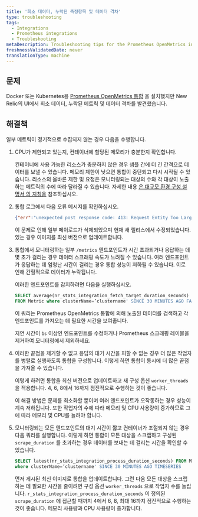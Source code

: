 ```yaml
---
title: '희소 데이터, 누락된 측정항목 및 데이터 격차'
type: troubleshooting
tags:
  - Integrations
  - Prometheus integrations
  - Troubleshooting
metaDescription: Troubleshooting tips for the Prometheus OpenMetrics integration for Docker or Kubernetes if no data appears in New Relic's UI.
freshnessValidatedDate: never
translationType: machine
---
```


## 문제

Docker 또는 Kubernetes용 [Prometheus OpenMetrics 통합](/docs/integrations/prometheus-integrations/install-configure-openmetrics/install-update-or-uninstall-your-prometheus-openmetrics-integration) 을 설치했지만 New Relic의 UI에서 희소 데이터, 누락된 메트릭 및 데이터 격차를 발견했습니다.

## 해결책

일부 메트릭이 정기적으로 수집되지 않는 경우 다음을 수행합니다.

1. CPU가 제한되고 있는지, 컨테이너에 할당된 메모리가 충분한지 확인합니다.

   컨테이너에 사용 가능한 리소스가 충분하지 않은 경우 샘플 간에 더 긴 간격으로 데이터를 보낼 수 있습니다. 메모리 제한이 낮으면 통합이 중단되고 다시 시작될 수 있습니다. 리소스의 올바른 제한 및 요청은 모니터링되는 대상의 수와 각 대상이 노출하는 메트릭의 수에 따라 달라질 수 있습니다. 자세한 내용 [은 대규모 환경 구성 설명서 의 지침을](/docs/integrations/prometheus-integrations/install-configure-openmetrics/configure-prometheus-openmetrics-integrations) 참조하십시오.

2. 통합 로그에서 다음 오류 메시지를 확인하십시오.

   ```json
   {"err":"unexpected post response code: 413: Request Entity Too Large"}
   ```

   이 문제로 인해 일부 페이로드가 삭제되었으며 현재 새 릴리스에서 수정되었습니다. 있는 경우 이미지를 최신 버전으로 업데이트합니다.

3. 통합에서 모니터링하는 일부 `/metrics` 엔드포인트가 시간 초과되거나 응답하는 데 몇 초가 걸리는 경우 데이터 스크래핑 속도가 느려질 수 있습니다. 여러 엔드포인트가 응답하는 데 엄청난 시간이 걸리는 경우 통합 성능이 저하될 수 있습니다. 이로 인해 간헐적으로 데이터가 누락됩니다.

   이러한 엔드포인트를 감지하려면 다음을 실행하십시오.

   ```sql
   SELECT average(nr_stats_integration_fetch_target_duration_seconds) 
   FROM Metric where clusterName=’clustername' SINCE 30 MINUTES AGO FACET target LIMIT 30
   ```

   이 쿼리는 Prometheus OpenMetrics 통합에 의해 노출된 데이터를 검색하고 각 엔드포인트를 가져오는 데 필요한 시간을 보여줍니다.

   지연 시간이 `1s` 이상인 엔드포인트를 수정하거나 Prometheus 스크래핑 레이블을 제거하여 모니터링에서 제외하세요.

4. 이러한 끝점을 제거할 수 없고 응답의 대기 시간을 피할 수 없는 경우 더 많은 작업자를 병렬로 실행하도록 통합을 구성합니다. 이렇게 하면 통합이 동시에 더 많은 끝점을 가져올 수 있습니다.

   이렇게 하려면 통합을 최신 버전으로 업데이트하고 새 구성 옵션 `worker_threads` 을 적용합니다. 4, 6, 8에서 16까지 점진적으로 수행하는 것이 좋습니다.

   이 해결 방법은 문제를 최소화할 뿐이며 여러 엔드포인트가 오작동하는 경우 성능이 계속 저하됩니다. 또한 작업자의 수에 따라 메모리 및 CPU 사용량이 증가하므로 그에 따라 메모리 및 CPU를 늘려야 합니다.

5. 모니터링되는 모든 엔드포인트의 대기 시간이 짧고 컨테이너가 조절되지 않는 경우 다음 쿼리를 실행합니다. 이렇게 하면 통합이 모든 대상을 스크랩하고 구성된 `scrape_duration` 를 초과하는 경우 데이터를 보내는 데 걸리는 시간을 확인할 수 있습니다.

   ```sql
   SELECT latest(nr_stats_integration_process_duration_seconds) FROM Metric
   where clusterName=’clustername' SINCE 30 MINUTES AGO TIMESERIES
   ```

   먼저 게시된 최신 이미지로 통합을 업데이트합니다. 그런 다음 모든 대상을 스크랩하는 데 필요한 시간을 줄이려면 구성 옵션 `worker_threads` 으로 작업자 수를 늘립니다. `r_stats_integration_process_duration_seconds` 이 정의된 `scrape_duration` 에 접근할 때까지 4에서 6, 8, 최대 16까지 점진적으로 수행하는 것이 좋습니다. 메모리 사용량과 CPU 사용량이 증가합니다.
